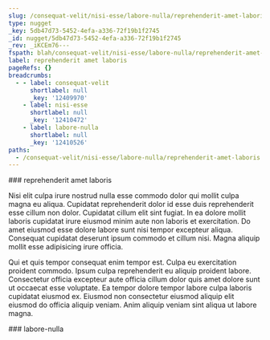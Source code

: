 ```yaml
---
slug: /consequat-velit/nisi-esse/labore-nulla/reprehenderit-amet-laboris
type: nugget
_key: 5db47d73-5452-4efa-a336-72f19b1f2745
_id: nugget/5db47d73-5452-4efa-a336-72f19b1f2745
_rev: _iKCEm76---
fspath: blah/consequat-velit/nisi-esse/labore-nulla/reprehenderit-amet-laboris.md
label: reprehenderit amet laboris
pageRefs: {}
breadcrumbs:
  - - label: consequat-velit
      shortlabel: null
      _key: '12409970'
    - label: nisi-esse
      shortlabel: null
      _key: '12410472'
    - label: labore-nulla
      shortlabel: null
      _key: '12410526'
paths:
  - /consequat-velit/nisi-esse/labore-nulla/reprehenderit-amet-laboris
---
```


<NuggetArea>
<Nugget slug="/consequat-velit/nisi-esse/labore-nulla/reprehenderit-amet-laboris" type="nugget" _key="5db47d73-5452-4efa-a336-72f19b1f2745" _id="nugget/5db47d73-5452-4efa-a336-72f19b1f2745" _rev="_iKCEm76---" fspath="blah/consequat-velit/nisi-esse/labore-nulla/reprehenderit-amet-laboris.md" label="reprehenderit amet laboris" paths="/consequat-velit/nisi-esse/labore-nulla/reprehenderit-amet-laboris">
<NuggetBody>
### reprehenderit amet laboris

Nisi elit culpa irure nostrud nulla esse commodo dolor qui mollit culpa magna eu aliqua. Cupidatat reprehenderit dolor id esse duis reprehenderit esse cillum non dolor. Cupidatat cillum elit sint fugiat. In ea dolore mollit laboris cupidatat irure eiusmod minim aute non laboris et exercitation. Do amet eiusmod esse dolore labore sunt nisi tempor excepteur aliqua. Consequat cupidatat deserunt ipsum commodo et cillum nisi. Magna aliquip mollit esse adipisicing irure officia.

Qui et quis tempor consequat enim tempor est. Culpa eu exercitation proident commodo. Ipsum culpa reprehenderit eu aliquip proident labore. Consectetur officia excepteur aute officia cillum dolor quis amet dolore sunt ut occaecat esse voluptate. Ea tempor dolore tempor labore culpa laboris cupidatat eiusmod ex. Eiusmod non consectetur eiusmod aliquip elit eiusmod do officia aliquip veniam. Anim aliquip veniam sint aliqua ut labore magna.

</NuggetBody>
<Breadcrumbs>
<Crumbs>
<Crumb _key="12409970" label="consequat-velit" /><Crumb _key="12410472" label="nisi-esse" /><Crumb _key="12410526" label="labore-nulla" />
</Crumbs>
</Breadcrumbs>
</Nugget>

<NuggetsInbound>
</NuggetsInbound>
<NuggetsOutbound>
</NuggetsOutbound>
</NuggetArea>
<PassagesInbound>
<Passage direction="inbound" type="passage" _key="12410526" _id="passage/12410526" _rev="_iKCEm72---" label="labore-nulla" passage="labore-nulla" fspath="blah/consequat-velit/nisi-esse/labore-nulla" paths="/consequat-velit/nisi-esse/labore-nulla" slug="/consequat-velit/nisi-esse/labore-nulla">
<NuggetBody>
### labore-nulla

</NuggetBody>
<Breadcrumbs>
<Crumbs>
<Crumb _key="12409970" label="consequat-velit" /><Crumb _key="12410472" label="nisi-esse" />
</Crumbs>
</Breadcrumbs>
</Passage>

</PassagesInbound>
<PassagesOutbound>
</PassagesOutbound>